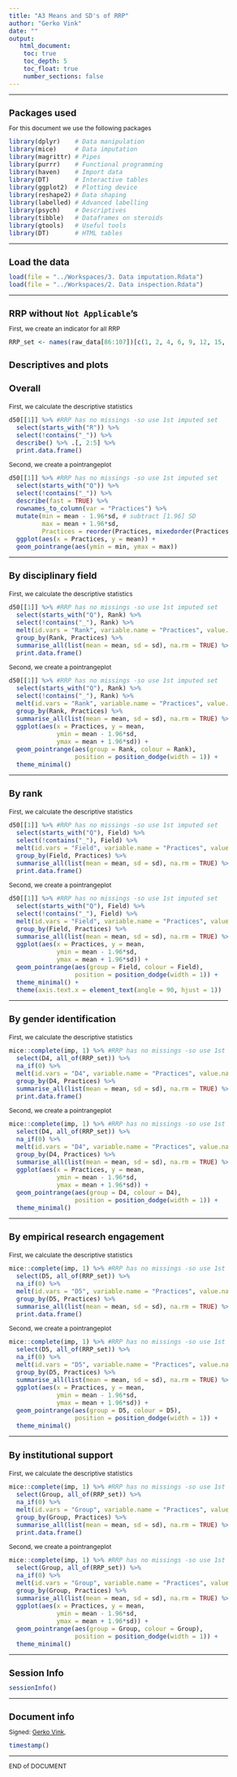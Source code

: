 ```yaml
---
title: "A3 Means and SD's of RRP"
author: "Gerko Vink"
date: ""
output: 
   html_document:
    toc: true
    toc_depth: 5
    toc_float: true
    number_sections: false
---
```


<style type="text/css">
  
body{ /* Normal  */
  font-size: 12px;
  }
td {  /* Table  */
  font-size: 12px;
}
h1.title {
  font-size: 18px;
  color: DarkBlue;
}
h1 { /* Header 1 */
  font-size: 18px;
}
h2 { /* Header 2 */
  font-size: 18px;
}
h3 { /* Header 3 */
  font-size: 18px;
}
code.r{ /* Code block */
  font-size: 12px;
}
pre { /* Code block - determines code spacing between lines */
  font-size: 14px;
}
</style>


---

# Packages used
For this document we use the following packages
```r
library(dplyr)    # Data manipulation
library(mice)     # Data imputation
library(magrittr) # Pipes
library(purrr)    # Functional programming
library(haven)    # Import data
library(DT)       # Interactive tables
library(ggplot2)  # Plotting device
library(reshape2) # Data shaping
library(labelled) # Advanced labelling
library(psych)    # Descriptives
library(tibble)   # Dataframes on steroids
library(gtools)   # Useful tools
library(DT)       # HTML tables
```

---

# Load the data
```r
load(file = "../Workspaces/3. Data imputation.Rdata")
load(file = "../Workspaces/2. Data inspection.Rdata")
```

---

# RRP without `Not Applicable`'s
First, we create an indicator for all RRP
```r
RRP_set <- names(raw_data[86:107])[c(1, 2, 4, 6, 9, 12, 15, 16, 17, 19, 21 )]
```


## Descriptives and plots

### Overall
First, we calculate the descriptive statistics
```r
d50[[1]] %>% #RRP has no missings -so use 1st imputed set
  select(starts_with("R")) %>% 
  select(!contains("_")) %>% 
  describe() %>% .[, 2:5] %>% 
  print.data.frame()
```

Second, we create a pointrangeplot
```r
d50[[1]] %>% #RRP has no missings -so use 1st imputed set
  select(starts_with("Q")) %>% 
  select(!contains("_")) %>% 
  describe(fast = TRUE) %>% 
  rownames_to_column(var = "Practices") %>% 
  mutate(min = mean - 1.96*sd, # subtract [1.96] SD
         max = mean + 1.96*sd,
         Practices = reorder(Practices, mixedorder(Practices))) %>%  
  ggplot(aes(x = Practices, y = mean)) + 
  geom_pointrange(aes(ymin = min, ymax = max))
```

---

### By disciplinary field
First, we calculate the descriptive statistics
```r
d50[[1]] %>% #RRP has no missings -so use 1st imputed set
  select(starts_with("Q"), Rank) %>% 
  select(!contains("_"), Rank) %>%  
  melt(id.vars = "Rank", variable.name = "Practices", value.name = "Response") %>% 
  group_by(Rank, Practices) %>% 
  summarise_all(list(mean = mean, sd = sd), na.rm = TRUE) %>% 
  print.data.frame()
```

Second, we create a pointrangeplot
```r
d50[[1]] %>% #RRP has no missings -so use 1st imputed set
  select(starts_with("Q"), Rank) %>% 
  select(!contains("_"), Rank) %>%  
  melt(id.vars = "Rank", variable.name = "Practices", value.name = "Response") %>% 
  group_by(Rank, Practices) %>% 
  summarise_all(list(mean = mean, sd = sd), na.rm = TRUE) %>% 
  ggplot(aes(x = Practices, y = mean, 
             ymin = mean - 1.96*sd, 
             ymax = mean + 1.96*sd)) + 
  geom_pointrange(aes(group = Rank, colour = Rank), 
                  position = position_dodge(width = 1)) + 
  theme_minimal()
```

---

### By rank
First, we calculate the descriptive statistics
```r
d50[[1]] %>% #RRP has no missings -so use 1st imputed set
  select(starts_with("Q"), Field) %>% 
  select(!contains("_"), Field) %>%  
  melt(id.vars = "Field", variable.name = "Practices", value.name = "Response") %>% 
  group_by(Field, Practices) %>% 
  summarise_all(list(mean = mean, sd = sd), na.rm = TRUE) %>%    
  print.data.frame()
```

Second, we create a pointrangeplot
```r
d50[[1]] %>% #RRP has no missings -so use 1st imputed set
  select(starts_with("Q"), Field) %>% 
  select(!contains("_"), Field) %>%  
  melt(id.vars = "Field", variable.name = "Practices", value.name = "Response") %>% 
  group_by(Field, Practices) %>% 
  summarise_all(list(mean = mean, sd = sd), na.rm = TRUE) %>% 
  ggplot(aes(x = Practices, y = mean, 
             ymin = mean - 1.96*sd, 
             ymax = mean + 1.96*sd)) + 
  geom_pointrange(aes(group = Field, colour = Field), 
                  position = position_dodge(width = 1)) + 
  theme_minimal() +
  theme(axis.text.x = element_text(angle = 90, hjust = 1))
```

---

### By gender identification
First, we calculate the descriptive statistics
```r
mice::complete(imp, 1) %>% #RRP has no missings -so use 1st imputed set
  select(D4, all_of(RRP_set)) %>% 
  na_if(0) %>% 
  melt(id.vars = "D4", variable.name = "Practices", value.name = "Response") %>% 
  group_by(D4, Practices) %>% 
  summarise_all(list(mean = mean, sd = sd), na.rm = TRUE) %>%    
  print.data.frame()
```

Second, we create a pointrangeplot
```r
mice::complete(imp, 1) %>% #RRP has no missings -so use 1st imputed set
  select(D4, all_of(RRP_set)) %>% 
  na_if(0) %>% 
  melt(id.vars = "D4", variable.name = "Practices", value.name = "Response") %>% 
  group_by(D4, Practices) %>% 
  summarise_all(list(mean = mean, sd = sd), na.rm = TRUE) %>% 
  ggplot(aes(x = Practices, y = mean, 
             ymin = mean - 1.96*sd, 
             ymax = mean + 1.96*sd)) + 
  geom_pointrange(aes(group = D4, colour = D4), 
                  position = position_dodge(width = 1)) + 
  theme_minimal()
```

---

### By  empirical research engagement
First, we calculate the descriptive statistics
```r
mice::complete(imp, 1) %>% #RRP has no missings -so use 1st imputed set
  select(D5, all_of(RRP_set)) %>% 
  na_if(0) %>% 
  melt(id.vars = "D5", variable.name = "Practices", value.name = "Response") %>% 
  group_by(D5, Practices) %>% 
  summarise_all(list(mean = mean, sd = sd), na.rm = TRUE) %>%    
  print.data.frame()
```

Second, we create a pointrangeplot
```r
mice::complete(imp, 1) %>% #RRP has no missings -so use 1st imputed set
  select(D5, all_of(RRP_set)) %>% 
  na_if(0) %>% 
  melt(id.vars = "D5", variable.name = "Practices", value.name = "Response") %>% 
  group_by(D5, Practices) %>% 
  summarise_all(list(mean = mean, sd = sd), na.rm = TRUE) %>% 
  ggplot(aes(x = Practices, y = mean, 
             ymin = mean - 1.96*sd, 
             ymax = mean + 1.96*sd)) + 
  geom_pointrange(aes(group = D5, colour = D5), 
                  position = position_dodge(width = 1)) + 
  theme_minimal()
```

---

### By institutional support
First, we calculate the descriptive statistics
```r
mice::complete(imp, 1) %>% #RRP has no missings -so use 1st imputed set
  select(Group, all_of(RRP_set)) %>% 
  na_if(0) %>% 
  melt(id.vars = "Group", variable.name = "Practices", value.name = "Response") %>% 
  group_by(Group, Practices) %>% 
  summarise_all(list(mean = mean, sd = sd), na.rm = TRUE) %>%    
  print.data.frame()
```

Second, we create a pointrangeplot
```r
mice::complete(imp, 1) %>% #RRP has no missings -so use 1st imputed set
  select(Group, all_of(RRP_set)) %>% 
  na_if(0) %>% 
  melt(id.vars = "Group", variable.name = "Practices", value.name = "Response") %>% 
  group_by(Group, Practices) %>% 
  summarise_all(list(mean = mean, sd = sd), na.rm = TRUE) %>% 
  ggplot(aes(x = Practices, y = mean, 
             ymin = mean - 1.96*sd, 
             ymax = mean + 1.96*sd)) + 
  geom_pointrange(aes(group = Group, colour = Group), 
                  position = position_dodge(width = 1)) + 
  theme_minimal()
```

---

# Session Info
```r
sessionInfo()
```

---

# Document info
Signed: 
[Gerko Vink](https://www.gerkovink.com), 

```r
timestamp()
```

---

END of DOCUMENT